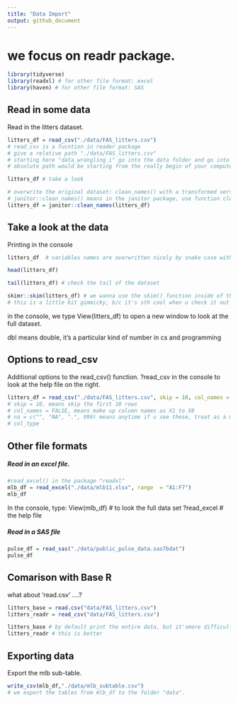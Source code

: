 ```yaml
---
title: "Data Import"
output: github_document
---
```


# we focus on readr package.

```r
library(tidyverse)
library(readxl) # for other file format: excel
library(haven) # for other file format: SAS

```

## Read in some data

Read in the litters dataset.

```r
litters_df = read_csv("./data/FAS_litters.csv") 
# read_csv is a fucntion in reader package
# give a relative path "./data/FAS_litters.csv"
# starting here "data_wrangling_i" go into the data folder and go into fas litters.csv
# absolute path would be starting from the really begin of your computer, says the desktop

litters_df # take a look

# overwrite the original dataset: clean_names() with a transformed version
# janitor::clean_names() means in the janitor package, use function clean_names(); or we can load the package by library(janitor), but we're not, b/c clean_names() is the only function we use.
litters_df = janitor::clean_names(litters_df)

```

## Take a look at the data

Printing in the console

```r
litters_df  # variables names are overwritten nicely by snake case with no special characters

```

```r
head(litters_df)
```

```r
tail(litters_df) # check the tail of the dataset
```

```r
skimr::skim(litters_df) # we wanna use the skim() function inside of the package "skimr"
# this is a little bit gimmicky, b/c it's sth cool when u check it out and then u almost end up never use it in practice
```

in the console, we type View(litters_df) to open a new window to look at the full dataset.

dbl means double, it's a particular kind of number in cs and programming

## Options to read_csv
Additional options to the read_csv() function.
?read_csv in the console to look at the help file on the right.

```r
litters_df = read_csv("./data/FAS_litters.csv", skip = 10, col_names = FALSE) 
# skip = 10, means skip the first 10 rows
# col_names = FALSE, means make up column names as X1 to X8 
# na = c("", "NA", ".", 999) means anytime if u see these, treat as a missing value
# col_type
```

## Other file formats

##### Read in an excel file.

```r
#read_excel() in the package "readxl"
mlb_df = read_excel("./data/mlb11.xlsx", range  = "A1:F7") 
mlb_df
```

In the console, type:
View(mlb_df) # to look the full data set
?read_excel # the help file

##### Read in a SAS file

```r
pulse_df = read_sas("./data/public_pulse_data.sas7bdat")
pulse_df
```

## Comarison with Base R

what about 'read.csv' ....?

```r
litters_base = read.csv("data/FAS_litters.csv")
litters_readr = read_csv("data/FAS_litters.csv")

litters_base # by default print the entire data, but it'smore difficult to look at
litters_readr # this is better

```

## Exporting data

Export the mlb sub-table.

```r
write_csv(mlb_df,"./data/mlb_subtable.csv") 
# we export the tables from mlb_df to the folder "data".
```


